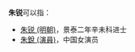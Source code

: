 '''朱锐'''可以指：
* [[朱锐_(明朝)|朱锐 (明朝)]]，景泰二年辛未科进士
* [[朱銳_(演員)|朱銳 (演員)]]，中国女演员

{{disamb|rui|cat=二字朱姓人名消歧义}}